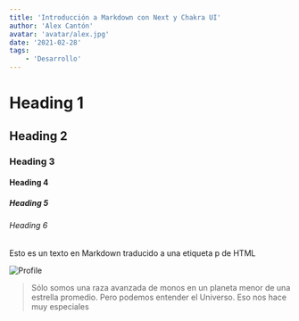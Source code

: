 ```yaml
---
title: 'Introducción a Markdown con Next y Chakra UI'
author: 'Alex Cantón'
avatar: 'avatar/alex.jpg'
date: '2021-02-28'
tags:
    - 'Desarrollo'
---
```


# Heading 1
## Heading 2
### Heading 3
#### Heading 4
##### Heading 5
###### Heading 6

Esto es un texto en Markdown traducido a una etiqueta p de HTML 

<Separator />

![Profile](https://github.com/alexcanDvlpr/alexcanDvlpr/blob/main/assets/main.jpg?raw=true)

<YoutubeVideo youtubeId="6A1tJ4CnofY" youtubeTitle="Hugothester" />

<Blockquote>
Sólo somos una raza avanzada de monos en un planeta menor de una estrella promedio. Pero podemos entender el Universo. Eso nos hace muy especiales
</Blockquote>